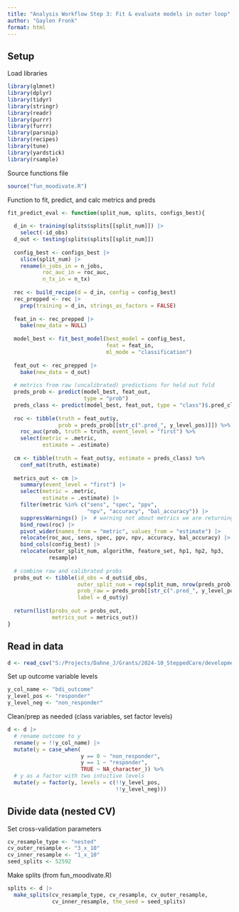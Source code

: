 ```yaml
---
title: "Analysis Workflow Step 3: Fit & evaluate models in outer loop"
author: "Gaylen Fronk"
format: html
---
```


## Setup

Load libraries
```r
library(glmnet)
library(dplyr)
library(tidyr)
library(stringr)
library(readr)
library(purrr)
library(furrr)
library(parsnip)
library(recipes)
library(tune)
library(yardstick)
library(rsample)
```

Source functions file
```r
source("fun_moodivate.R")
```

Function to fit, predict, and calc metrics and preds
```r
fit_predict_eval <- function(split_num, splits, configs_best){
  
  d_in <- training(splits$splits[[split_num]]) |> 
    select(-id_obs)
  d_out <- testing(splits$splits[[split_num]])
  
  config_best <- configs_best |> 
    slice(split_num) |> 
    rename(n_jobs_in = n_jobs, 
           roc_auc_in = roc_auc,
           n_tx_in = n_tx)
  
  rec <- build_recipe(d = d_in, config = config_best)
  rec_prepped <- rec |> 
    prep(training = d_in, strings_as_factors = FALSE)
  
  feat_in <- rec_prepped |> 
    bake(new_data = NULL)
  
  model_best <- fit_best_model(best_model = config_best, 
                               feat = feat_in, 
                               ml_mode = "classification")
  
  feat_out <- rec_prepped |> 
    bake(new_data = d_out)
  
  # metrics from raw (uncalibrated) predictions for held out fold
  preds_prob <- predict(model_best, feat_out,
                        type = "prob")
  preds_class <- predict(model_best, feat_out, type = "class")$.pred_class
  
  roc <- tibble(truth = feat_out$y, 
                prob = preds_prob[[str_c(".pred_", y_level_pos)]]) %>% 
    roc_auc(prob, truth = truth, event_level = "first") %>% 
    select(metric = .metric, 
           estimate = .estimate)
  
  cm <- tibble(truth = feat_out$y, estimate = preds_class) %>% 
    conf_mat(truth, estimate)
  
  metrics_out <- cm |> 
    summary(event_level = "first") |>   
    select(metric = .metric,
           estimate = .estimate) |> 
    filter(metric %in% c("sens", "spec", "ppv", 
                         "npv", "accuracy", "bal_accuracy")) |> 
    suppressWarnings() |>  # warning not about metrics we are returning
    bind_rows(roc) |> 
    pivot_wider(names_from = "metric", values_from = "estimate") |>    
    relocate(roc_auc, sens, spec, ppv, npv, accuracy, bal_accuracy) |> 
    bind_cols(config_best) |>
    relocate(outer_split_num, algorithm, feature_set, hp1, hp2, hp3, 
             resample) 
  
  # combine raw and calibrated probs
  probs_out <- tibble(id_obs = d_out$id_obs,
                      outer_split_num = rep(split_num, nrow(preds_prob)),
                      prob_raw = preds_prob[[str_c(".pred_", y_level_pos)]],
                      label = d_out$y) 
  
  return(list(probs_out = probs_out, 
              metrics_out = metrics_out))
}
```

## Read in data

```r
d <- read_csv("S:/Projects/Dahne_J/Grants/2024-10_SteppedCare/development/data/toy_data.csv", show_col_types = FALSE)
```

Set up outcome variable levels
```r
y_col_name <- "bdi_outcome"
y_level_pos <- "responder"
y_level_neg <- "non_responder"
```

Clean/prep as needed (class variables, set factor levels)
```r
d <- d |> 
  # rename outcome to y
  rename(y = !!y_col_name) |> 
  mutate(y = case_when(
                       y == 0 ~ "non_responder",
                       y == 1 ~ "responder",
                       TRUE ~ NA_character_)) %>% 
  # y as a factor with two intuitive levels
  mutate(y = factor(y, levels = c(!!y_level_pos,
                                  !!y_level_neg))) 


```

## Divide data (nested CV)

Set cross-validation parameters
```r
cv_resample_type <- "nested"
cv_outer_resample <- "3_x_10"
cv_inner_resample <- "1_x_10"
seed_splits <- 52592
```

Make splits (from fun_moodivate.R)
```r
splits <- d |> 
  make_splits(cv_resample_type, cv_resample, cv_outer_resample,
              cv_inner_resample, the_seed = seed_splits)
```

